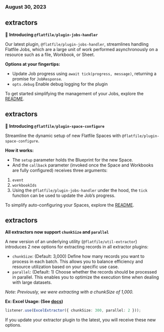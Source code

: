 ### August 30, 2023

## extractors

🚀 **Introducing `@flatfile/plugin-jobs-handler`**

Our latest plugin, `@flatfile/plugin-jobs-handler`, streamlines handling Flatfile Jobs, which are a large unit of work performed asynchronously on a resource such as a file, Workbook, or Sheet.

**Options at your fingertips:**

- Update Job progress using `await tick(progress, message)`, returning a promise for `JobResponse`.
- `opts.debug` Enable debug logging for the plugin

To get started simplifying the management of your Jobs, explore the [README](https://flatfile.com/plugins/plugin-job-handler/).

## extractors

🚀 **Introducing `@flatfile/plugin-space-configure`**

Streamline the dynamic setup of new Flatfile Spaces with `@flatfile/plugin-space-configure`.

**How it works:**

- The `setup` parameter holds the Blueprint for the new Space.
- And the `callback` parameter (invoked once the Space and Workbooks are fully configured) receives three arguments:

1. `event`
2. `workbookIds`
3. Using the `@flatfile/plugin-jobs-handler` under the hood, the `tick` function can be used to update the Job’s progress.

To simplify auto-configuring your Spaces, explore the [README](https://flatfile.com/plugins/plugin-space-configure/).

## extractors

**All extractors now support `chunkSize` and `parallel`**

A new version of an underlying utility (`@flatfile/util-extractor`) introduces 2 new options for extracting records in all extractor plugins:

- `chunkSize`: (Default: 3,000) Define how many records you want to process in each batch. This allows you to balance efficiency and resource utilization based on your specific use case.
- `parallel`: (Default: 1) Choose whether the records should be processed in parallel. This enables you to optimize the execution time when dealing with large datasets.

_Note: Previously, we were extracting with a chunkSize of 1,000._

**Ex: Excel Usage: (See [docs](https://flatfile.com/plugins/plugin-xlsx-extractor))**

```ts
listener.use(ExcelExtractor({ chunkSize: 300, parallel: 2 }));
```

If you update your extractor plugin to the latest, you will receive these new options.
